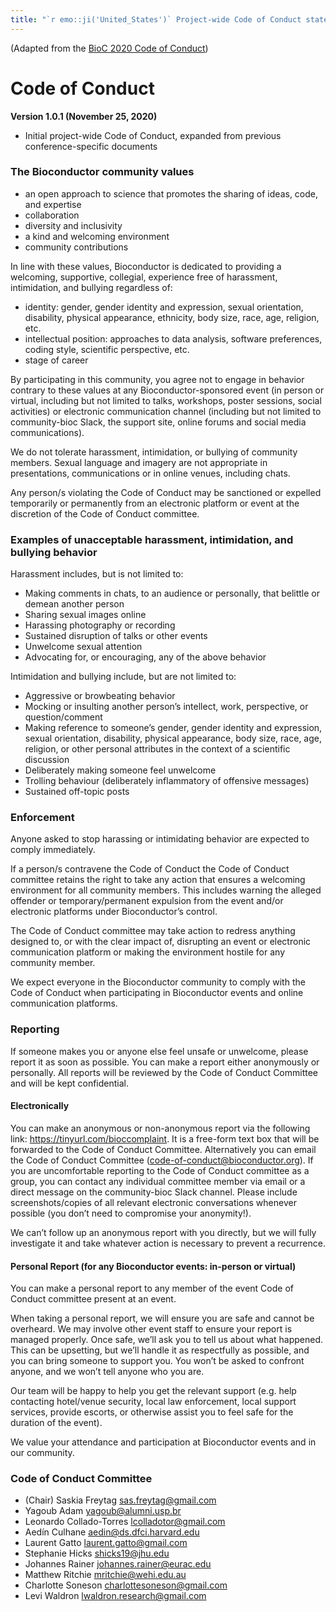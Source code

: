 ```yaml
---
title: "`r emo::ji('United_States')` Project-wide Code of Conduct statement for Bioconductor (English, United States)"
---
```


(Adapted from the [BioC 2020 Code of Conduct][1])

# Code of Conduct

**Version 1.0.1 (November 25, 2020)**

* Initial project-wide Code of Conduct, expanded from previous conference-specific documents


### The Bioconductor community values

* an open approach to science that promotes the sharing of ideas, code, and expertise
* collaboration
* diversity and inclusivity
* a kind and welcoming environment
* community contributions

In line with these values, Bioconductor is dedicated to providing a welcoming, supportive, collegial, experience free of harassment, intimidation, and bullying regardless of:

* identity: gender, gender identity and expression, sexual orientation, disability, physical appearance, ethnicity, body size, race, age, religion, etc.
* intellectual position: approaches to data analysis, software preferences, coding style, scientific perspective, etc.
* stage of career

By participating in this community, you agree not to engage in behavior contrary to these values at any Bioconductor-sponsored event (in person or virtual, including but not limited to talks, workshops, poster sessions, social activities) or electronic communication channel (including but not limited to community-bioc Slack, the support site, online forums and social media communications).

We do not tolerate harassment, intimidation, or bullying of community members.
Sexual language and imagery are not appropriate in presentations, communications or in online venues, including chats.

Any person/s violating the Code of Conduct may be sanctioned or expelled temporarily or permanently from an electronic platform or event at the discretion of the Code of Conduct committee.


### Examples of unacceptable harassment, intimidation, and bullying behavior

Harassment includes, but is not limited to:

* Making comments in chats, to an audience or personally, that belittle or demean another person
* Sharing sexual images online
* Harassing photography or recording
* Sustained disruption of talks or other events
* Unwelcome sexual attention
* Advocating for, or encouraging, any of the above behavior

Intimidation and bullying include, but are not limited to:

* Aggressive or browbeating behavior 
* Mocking or insulting another person’s intellect, work, perspective, or question/comment
* Making reference to someone’s gender, gender identity and expression, sexual orientation, disability, physical appearance, body size, race, age, religion, or other personal attributes in the context of a scientific discussion
* Deliberately making someone feel unwelcome
* Trolling behaviour (deliberately inflammatory of offensive messages)
* Sustained off-topic posts


### Enforcement

Anyone asked to stop harassing or intimidating behavior are expected to comply immediately.

If a person/s contravene the Code of Conduct the Code of Conduct committee retains the right to take any action that ensures a welcoming environment for all community members.
This includes warning the alleged offender or temporary/permanent expulsion from the event and/or electronic platforms under Bioconductor’s control.

The Code of Conduct committee may take action to redress anything designed to, or with the clear impact of, disrupting an event or electronic communication platform or making the environment hostile for any community member.

We expect everyone in the Bioconductor community to comply with the Code of Conduct when participating in Bioconductor events and online communication platforms.


### Reporting

If someone makes you or anyone else feel unsafe or unwelcome, please report it as soon as possible. You can make a report either anonymously or personally. All reports will be reviewed by the Code of Conduct Committee and will be kept confidential.

#### Electronically

You can make an anonymous or non-anonymous report via the following link:
<https://tinyurl.com/bioccomplaint>.
It is a free-form text box that will be forwarded to the Code of Conduct Committee.
Alternatively you can email the Code of Conduct Committee (<code-of-conduct@bioconductor.org>).
If you are uncomfortable reporting to the Code of Conduct committee as a group, you can contact any individual committee member via email or a direct message on the community-bioc Slack channel. Please include screenshots/copies of all relevant electronic conversations whenever possible (you don’t need to compromise your anonymity!).

We can’t follow up an anonymous report with you directly, but we will fully investigate it and take whatever action is necessary to prevent a recurrence.

#### Personal Report (for any Bioconductor events: in-person or virtual)

You can make a personal report to any member of the event Code of Conduct committee present at an event.

When taking a personal report, we will ensure you are safe and cannot be overheard.
We may involve other event staff to ensure your report is managed properly.
Once safe, we’ll ask you to tell us about what happened.
This can be upsetting, but we’ll handle it as respectfully as possible, and you can bring someone to support you.
You won’t be asked to confront anyone, and we won’t tell anyone who you are.

Our team will be happy to help you get the relevant support (e.g. help contacting hotel/venue security, local law enforcement, local support services, provide escorts, or otherwise assist you to feel safe for the duration of the event).

We value your attendance and participation at Bioconductor events and in our community.


###  Code of Conduct Committee

* (Chair) Saskia Freytag <sas.freytag@gmail.com>
* Yagoub Adam <yagoub@alumni.usp.br>
* Leonardo Collado-Torres <lcolladotor@gmail.com>
* Aedín Culhane <aedin@ds.dfci.harvard.edu>
* Laurent Gatto <laurent.gatto@gmail.com>
* Stephanie Hicks <shicks19@jhu.edu>
* Johannes Rainer <johannes.rainer@eurac.edu>
* Matthew Ritchie <mritchie@wehi.edu.au>
* Charlotte Soneson <charlottesoneson@gmail.com>
* Levi Waldron <lwaldron.research@gmail.com>

[1]: https://bioc2020.bioconductor.org/code_of_conduct
